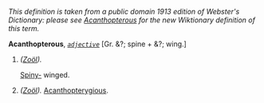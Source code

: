 ''This definition is taken from a public domain 1913 edition of Webster's Dictionary: please see [[Acanthopterous]] for the new Wiktionary definition of this term.''

'''Acanthopterous''', ''<code>[[adjective (part of speech)|adjective]]</code>'' [Gr. &?; spine + &?; wing.]

<ol>
<li>''([[Zo&ouml;l (subject)|Zo&ouml;l]]).''

[[Spiny-]] winged.

<li> ''([[Zo&ouml;l (subject)|Zo&ouml;l]]).'' [[Acanthopterygious]].
</ol>
